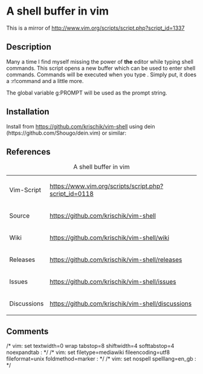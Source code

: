 = A shell buffer in vim =

This is a mirror of http://www.vim.org/scripts/script.php?script_id=1337

== Description ==

Many a time I find myself missing the power of '''the''' editor while typing shell commands. This script opens a new buffer which can be used to enter shell commands. Commands will be executed when you type <Enter>. Simply put, it does a :r!command<cr> and a little more.

The global variable g:PROMPT will be used as the prompt string.

== Installation ==

Install from https://github.com/krischik/vim-shell using dein (https://github.com/Shougo/dein.vim) or similar:

{{code|lang=vim|
call dein#begin('$HOME/vimfiles/bundles')
call dein#add('krischik/vim-shell')
call dein#end()
call dein#install()
}}

== References ==

{|
|+ A shell buffer in vim
|-
| Vim-Script	|| https://www.vim.org/scripts/script.php?script_id=0118
|-
| Source	|| https://github.com/krischik/vim-shell
|-
| Wiki		|| https://github.com/krischik/vim-shell/wiki
|-
| Releases	|| https://github.com/krischik/vim-shell/releases
|-
| Issues	|| https://github.com/krischik/vim-shell/issues
|-
| Discussions	|| https://github.com/krischik/vim-shell/discussions
|}

==Comments==

/* vim: set textwidth=0 wrap tabstop=8 shiftwidth=4 softtabstop=4 noexpandtab : */
/* vim: set filetype=mediawiki fileencoding=utf8 fileformat=unix foldmethod=marker : */
/* vim: set nospell spelllang=en_gb : */
